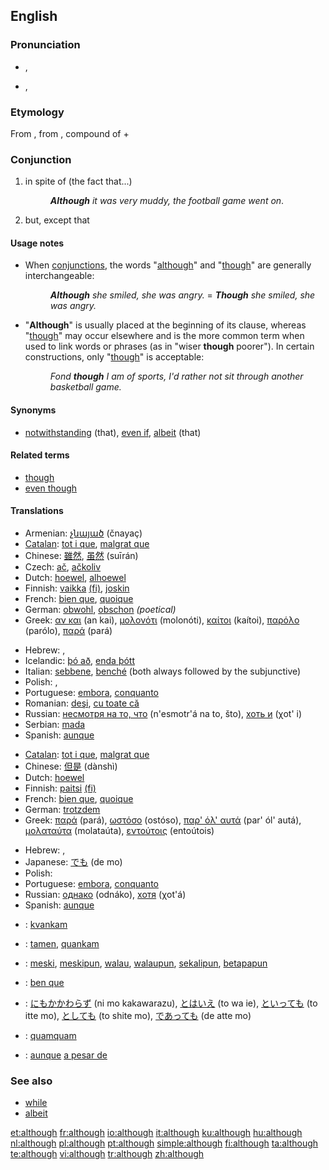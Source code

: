 ==English==

{{rank|bed|living|view|532|although|knowledge|hath|table}}

===Pronunciation===
* {{a|UK}} {{IPA|/ɔːlˈðəʊ/}}, {{SAMPA|/O:l"D@U/}}
*: {{rhymes|əʊ}}
* {{a|US}} {{IPA|/ɔːlˈðoʊ/}}, {{SAMPA|/O:l"DoU/}}
*: {{audio|en-us-although.ogg|Audio (US)}}
*: {{rhymes|oʊ}}

{{rfp|variant pronunciation with short O? See talk page}}

===Etymology===
From {{etyl|enm|en}}, from {{etyl|ang|en}} {{term|althagh||lang=enm}}, compound of {{term|eall||lang=ang|all (emphatic)}} + {{term|þeah||lang=ang|though}}

===Conjunction===
{{en-conj}}

# in spite of (the fact that...)
#: '''''Although''' it was very muddy, the football game went on''.
# but, except that

====Usage notes====
* When [[conjunction]]s, the words "[[although]]" and "[[though]]" are generally interchangeable:
*: '''''Although''' she smiled, she was angry.'' = '''''Though''' she smiled, she was angry.''
* "'''Although'''" is usually placed at the beginning of its clause, whereas "[[though]]" may occur elsewhere and is the more common term when used to link words or phrases (as in "wiser '''though''' poorer"). In certain constructions, only "[[though]]" is acceptable:
*: ''Fond '''though''' I am of sports, I'd rather not sit through another basketball game.''

====Synonyms====
* {{i-c|in spite of}} [[notwithstanding]] (that), [[even if]], [[albeit]] (that)

====Related terms====
* [[though]]
* [[even though]]

====Translations====
{{trans-top|in spite of}}
* Armenian: [[չնայած]] (čnayaç)
* [[Catalan]]: [[tot i que]], [[malgrat que]]
* Chinese: [[雖然]], [[虽然]] (suīrán)
* Czech: [[ač]], [[ačkoliv]]
* Dutch: [[hoewel]], [[alhoewel]]
* Finnish: [[vaikka]] [[:fi:vaikka|(fi)]], [[joskin]]
* French: [[bien que]], [[quoique]]
* German: [[obwohl]], [[obschon]] ''(poetical)''
* Greek: [[αν και]] (an kai), [[μολονότι]] (molonóti), [[καίτοι]] (kaítoi), [[παρόλο]] (parólo), [[παρά]] (pará)
{{trans-mid}}
* Hebrew: {{he-translation|למרות ש-|lamrót shé}}, {{he-translation|אף על פי ש-|af al pí shé}}
* Icelandic: [[þó að]], [[enda þótt]]
* Italian: [[sebbene]], [[benché]] (both always followed by the subjunctive)
* Polish: {{t|pl|chociaż}}, {{t|pl|mimo że}}
* Portuguese: [[embora]], [[conquanto]]
* Romanian: [[deşi]], [[cu toate că]]
* Russian: [[несмотря на то, что]] (n'esmotr'á na to, što), [[хоть и]] (χot' i)
* Serbian: [[mada]]
* Spanish: [[aunque]]
{{trans-bottom}}

{{trans-top|but}}
* [[Catalan]]: [[tot i que]], [[malgrat que]]
* Chinese: [[但是]] (dànshì)
* Dutch: [[hoewel]]
* Finnish: [[paitsi]] [[:fi:paitsi|(fi)]]
* French: [[bien que]], [[quoique]]
* German: [[trotzdem]]
* Greek: [[παρά]] (pará), [[ωστόσο]] (ostóso), [[παρ' όλ' αυτά]] (par' ól' autá), [[μολαταύτα]] (molataúta), [[εντούτοις]] (entoútois)
{{trans-mid}}
* Hebrew: {{he-translation|אבל|avál}}, {{he-translation|אלא ש-|éla shé}}
* Japanese: [[でも]] (de mo)
* Polish: {{t|pl|jednakże}}
* Portuguese: [[embora]], [[conquanto]]
* Russian: [[однако]] (odnáko), [[хотя]] (χot'á)
* Spanish: [[aunque]]
{{trans-bottom}}

{{checktrans-top}}
* {{ttbc|Esperanto}}: [[kvankam]]
* {{ttbc|Ido}}: [[tamen]], [[quankam]]
* {{ttbc|Indonesian}}: [[meski]], [[meskipun]], [[walau]], [[walaupun]], [[sekalipun]], [[betapapun]]
* {{ttbc|Interlingua}}: [[ben que]]
* {{ttbc|Japanese}}: [[にもかかわらず]] (ni mo kakawarazu), [[とはいえ]] (to wa ie), [[といっても]] (to itte mo), [[としても]] (to shite mo), [[であっても]] (de atte mo)
* {{ttbc|Latin}}: [[quamquam]]
* {{ttbc|Spanish}}: [[aunque]] [[a pesar de]]
{{trans-bottom}}

===See also===
* [[while]]
* [[albeit]]

[[et:although]]
[[fr:although]]
[[io:although]]
[[it:although]]
[[ku:although]]
[[hu:although]]
[[nl:although]]
[[pl:although]]
[[pt:although]]
[[simple:although]]
[[fi:although]]
[[ta:although]]
[[te:although]]
[[vi:although]]
[[tr:although]]
[[zh:although]]